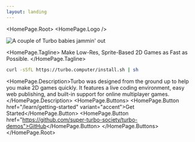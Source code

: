 ```yaml
---
layout: landing
---
```



<HomePage.Root>
  <HomePage.Logo />

![A couple of Turbo babies jammin' out](/gamejam.png)

<HomePage.Tagline>
  Make Low-Res, Sprite-Based 2D Games as Fast as Possible.
</HomePage.Tagline>

```bash
curl -sSfL https://turbo.computer/install.sh | sh
```

  <HomePage.Description>Turbo was designed from the ground up to help you make 2D games quickly. It features a live coding environment, easy web publishing, and built-in support for online multiplayer games.</HomePage.Description>
  <HomePage.Buttons>
    <HomePage.Button href="/learn/getting-started" variant="accent">Get Started</HomePage.Button>
    <HomePage.Button href="https://github.com/super-turbo-society/turbo-demos">GitHub</HomePage.Button>
  </HomePage.Buttons>
</HomePage.Root>
